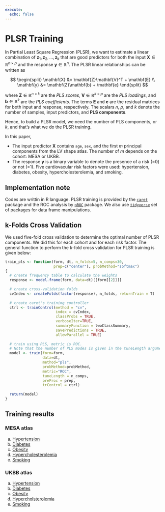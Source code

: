 ```yaml
---
execute: 
  echo: false
---
```


# PLSR Training

In Partial Least Square Regression (PLSR), we want to estimate a linear combination of $\mathbf{z}_1, \mathbf{z}_2, \ldots, \mathbf{z}_k$ that are good predictors for both the input $\mathbf{X}\in\mathbb{R}^{n\times p}$ and the response $\mathbf{y}\in\mathbb{R}^{n}$. The PLSR linear relationships can be written as

$$
\begin{split}
\mathbf{X} &= \mathbf{Z}\mathbf{V}^T + \mathbf{E} \\
\mathbf{y} &= \mathbf{Z}\mathbf{b} + \mathbf{e}
\end{split}
$$

where $\mathbf{Z}\in\mathbb{R}^{n\times k}$ are the *PLS scores*, $\mathbf{V}\in\mathbb{R}^{k\times p}$ are the *PLS loadings*, and $\mathbf{b}\in\mathbb{R}^{k}$ are the *PLS coefficients*. The terms $\mathbf{E}$ and $\mathbf{e}$ are the residual matrices for both input and response, respectively. The scalars $n$, $p$, and $k$ denote the number of samples, input predictors, and **PLS components**.

Hence, to build a PLSR model, we need the number of PLS components, or $k$, and that's what we do the PLSR training.

In this paper,

-   The input predictor $\mathbf{X}$ contains `age`, `sex`, and the first $m$ principal components from the LV shape atlas. The number of $m$ depends on the cohort: MESA or UKBB.
-   The response $\mathbf{y}$ is a binary variable to denote the presence of a risk (=0) or not (=1). Five cardiovacular risk factors were used: hypertension, diabetes, obesity, hypercholesterolemia, and smoking.

::: callout-note
## Implementation note

Codes are writtin in R language. PLSR training is provided by the [`caret`](https://topepo.github.io/caret/) package and the ROC analysis by [`pROC`](https://xrobin.github.io/pROC/) package. We also use [`tidyverse`](https://www.tidyverse.org/) set of packages for data frame manipulations.
:::

## k-Folds Cross Validation

We used five-fold cross validation to determine the optimal number of PLSR components. We did this for each cohort and for each risk factor. The general function to perform the k-fold cross validation for PLSR training is given below:

``` r
train_pls <- function(form, dt, n_folds=5, n_comps=30, 
                      prep=c("center"), probMethod="softmax")
{
  # create frequency table to calculate the weights
  response <- model.frame(form, data=dt)[[form[[2]]]]
  
  # create cross-validation folds
  cvIndex <- createFolds(factor(response), n_folds, returnTrain = T) 
  
  # create caret's training controller
  ctrl <- trainControl(method = "cv",
                       index = cvIndex,
                       classProbs = TRUE,
                       verboseIter=TRUE,
                       summaryFunction = twoClassSummary,
                       savePredictions = TRUE,
                       allowParallel = TRUE) 
  
  # train using PLS, metric is ROC.
  # Note that the number of PLS modes is given in the tuneLength argument.
  model <- train(form=form,
                 data=dt,
                 method="pls",
                 probMethod=probMethod,
                 metric="ROC",
                 tuneLength = n_comps,
                 preProc = prep,
                 trControl = ctrl)
  
  return(model)
}
```

## Training results

### MESA atlas

a.  [Hypertension](pages/PLS_MESA_Hypertension.html)
b.  [Diabetes](pages/PLS_MESA_Diabetes.html)
c.  [Obesity](pages/PLS_MESA_Obesity.html)
d.  [Hypercholesterolemia](pages/PLS_MESA_Hypercholesterolemia.html)
e.  [Smoking](pages/PLS_MESA_Smoking.html)

### UKBB atlas

a.  [Hypertension](pages/PLS_UKBB_Hypertension.html)
b.  [Diabetes](pages/PLS_UKBB_Diabetes.html)
c.  [Obesity](pages/PLS_UKBB_Obesity.html)
d.  [Hypercholsterolemia](pages/PLS_UKBB_Hypercholesterolemia.html)
e.  [Smoking](pages/PLS_UKBB_Smoking.html)
